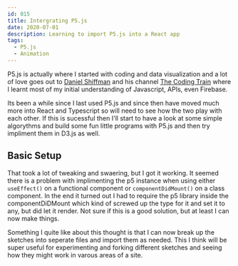 ```yaml
---
id: 015
title: Intergrating P5.js
date: 2020-07-01
description: Learning to import P5.js into a React app
tags:
  - P5.js
  - Animation
---
```


P5.js is actually where I started with coding and data visualization and a lot
of love goes out to [Daniel Shiffman](https://shiffman.net/) and his channel
[The Coding Train](https://thecodingtrain.com/) where I learnt most of my
initial understanding of Javascript, APIs, even Firebase.

Its been a while since I last used P5.js and since then have moved much more
into React and Typescript so will need to see how the two play with each other.
If this is sucessful then I'll start to have a look at some simple algorythms
and build some fun little programs with P5.js and then try impliment them in
D3.js as well.

## Basic Setup

That took a lot of tweaking and swaering, but I got it working. It seemed there
is a problem with implimenting the p5 instance when using either `useEffect()`
on a functional component or `componentDidMount()` on a class component. In the
end it turned out I had to require the p5 library inside the componentDiDMount
which kind of screwed up the type for it and set it to any, but did let it
render. Not sure if this is a good solution, but at least I can now make things.

Something I quite like about this thought is that I can now break up the
sketches into seperate files and import them as needed. This I think will be
super useful for experimenting and forking different sketches and seeing how
they might work in varous areas of a site.

